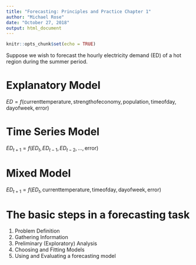 ```yaml
---
title: "Forecasting: Principles and Practice Chapter 1"
author: "Michael Rose"
date: "October 27, 2018"
output: html_document
---
```


```r
knitr::opts_chunk$set(echo = TRUE)
```

Suppose we wish to forecast the hourly electricity demand (ED) of a hot region during the summer period.

# Explanatory Model

$ED = f(\mathrm{current temperature, strength of economy, population, time of day, day of week, error})$

# Time Series Model 

$ED_{t+1} = f(ED_t, ED_{t-1}, ED_{t-2}, ..., \mathrm{error})$

# Mixed Model 

$ED_{t+1} = f(ED_t, \mathrm{current temperature, time of day, day of week, error})$

# The basic steps in a forecasting task 

1. Problem Definition
2. Gathering Information
3. Preliminary (Exploratory) Analysis 
4. Choosing and Fitting Models 
5. Using and Evaluating a forecasting model 